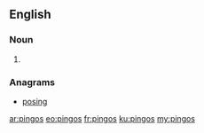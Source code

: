 ==English==

===Noun===
{{head|en}}

# {{plural of|pingo}}

===Anagrams===
* [[posing#English|posing]]

[[ar:pingos]]
[[eo:pingos]]
[[fr:pingos]]
[[ku:pingos]]
[[my:pingos]]